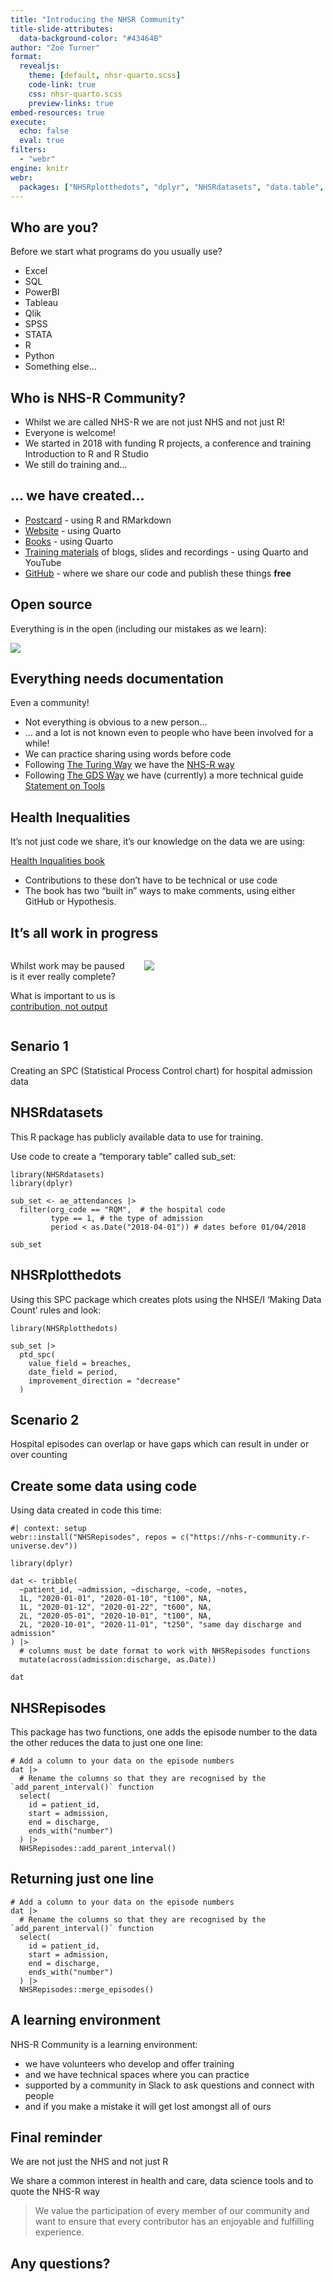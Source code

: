 ```yaml
---
title: "Introducing the NHSR Community"
title-slide-attributes: 
  data-background-color: "#43464B"
author: "Zoë Turner"
format:
  revealjs:
    theme: [default, nhsr-quarto.scss]
    code-link: true
    css: nhsr-quarto.scss
    preview-links: true
embed-resources: true
execute: 
  echo: false
  eval: true
filters:
  - "webr"
engine: knitr
webr:
  packages: ["NHSRplotthedots", "dplyr", "NHSRdatasets", "data.table", "NHSRpopulation"]
---
```


## Who are you? {.scrollable}

Before we start what programs do you usually use?

-   Excel
-   SQL
-   PowerBI
-   Tableau
-   Qlik
-   SPSS
-   STATA
-   R
-   Python
-   Something else...

## Who is NHS-R Community?

::: incremental
-   Whilst we are called NHS-R we are not just NHS and not just R!
-   Everyone is welcome!
-   We started in 2018 with funding R projects, a conference and training Introduction to R and R Studio
-   We still do training and...
:::

## ... we have created...

::: incremental
-   [Postcard](https://postcard.nhsrcommunity.com/) - using R and RMarkdown
-   [Website](https://nhsrcommunity.com/) - using Quarto
-   [Books](https://nhsrcommunity.com/books/) - using Quarto
-   [Training materials](https://nhsrcommunity.com/getting-started.html) of blogs, slides and recordings - using Quarto and YouTube
-   [GitHub](https://github.com/nhs-r-community) - where we share our code and publish these things **free**
:::

## Open source

Everything is in the open (including our mistakes as we learn):

![](https://i.giphy.com/media/v1.Y2lkPTc5MGI3NjExbGtsMnI2MDR3MzRkbWNsd3plaXJxZmx2dXBzbnN5Y3cwYzNjMHJyZCZlcD12MV9pbnRlcm5hbF9naWZfYnlfaWQmY3Q9Zw/4Hb9EJBAkuwtr5oeeb/giphy-downsized-large.gif){fig-alt="Alexis Rose from Schitt's Creek saying 'Ugh, no I'm trying to learn from my mistakes - before making new ones'" fig-align="center"}

## Everything needs documentation

Even a community!

::: incremental
-   Not everything is obvious to a new person...
-   ... and a lot is not known even to people who have been involved for a while!
-   We can practice sharing using words before code
-   Following [The Turing Way](https://the-turing-way.netlify.app/index.html) we have the [NHS-R way](https://nhs-r-community.github.io/NHSR-way/)
-   Following [The GDS Way](https://gds-way.cloudapps.digital/) we have (currently) a more technical guide [Statement on Tools](https://nhs-r-community.github.io/statements-on-tools/)
:::

## Health Inequalities

It's not just code we share, it's our knowledge on the data we are using:

[Health Inqualities book](https://health-inequalities.nhsrcommunity.com/)

- Contributions to these don't have to be technical or use code
- The book has two "built in" ways to make comments, using either GitHub or Hypothesis.

## It's all work in progress

::::: columns
::: {.column width="40%"}
Whilst work may be paused is it ever really complete?

What is important to us is [contribution, not output](https://github.com/nhs-r-community/nhs-r-community?tab=readme-ov-file#contributors)
:::

::: {.column width="60%"}
![](https://i.giphy.com/media/v1.Y2lkPTc5MGI3NjExYzl4Mno4YXU5Zjdhd2FlZXpldWJnOXR3ODN2ZHRlbHFvZTBpNzV2MCZlcD12MV9pbnRlcm5hbF9naWZfYnlfaWQmY3Q9Zw/xT9DPOLRwLzOV695cc/giphy.gif){fig-alt="Cartoon sun with a smiling face and a stick with a bag tied at the end over its shoulder, saying \"My work here is done\"" fig-align="right"}
:::
:::::

## Senario 1

Creating an SPC (Statistical Process Control chart) for hospital admission data

## NHSRdatasets {.scrollable}

This R package has publicly available data to use for training.

Use code to create a "temporary table" called sub_set:

```webr-r
library(NHSRdatasets)
library(dplyr)

sub_set <- ae_attendances |>
  filter(org_code == "RQM",  # the hospital code
         type == 1, # the type of admission
         period < as.Date("2018-04-01")) # dates before 01/04/2018

sub_set
```

## NHSRplotthedots {.scrollable}

Using this SPC package which creates plots using the NHSE/I 'Making Data Count' rules and look:

```webr-r
library(NHSRplotthedots)

sub_set |>
  ptd_spc(
    value_field = breaches,
    date_field = period,
    improvement_direction = "decrease"
  )
```

## Scenario 2

Hospital episodes can overlap or have gaps which can result in under or over counting

## Create some data using code {.scrollable}

Using data created in code this time:

```webr-r
#| context: setup
webr::install("NHSRepisodes", repos = c("https://nhs-r-community.r-universe.dev"))
```

```webr-r
library(dplyr)

dat <- tribble(
  ~patient_id, ~admission, ~discharge, ~code, ~notes,
  1L, "2020-01-01", "2020-01-10", "t100", NA,
  1L, "2020-01-12", "2020-01-22", "t600", NA,
  2L, "2020-05-01", "2020-10-01", "t100", NA,
  2L, "2020-10-01", "2020-11-01", "t250", "same day discharge and admission"
) |>
  # columns must be date format to work with NHSRepisodes functions
  mutate(across(admission:discharge, as.Date)) 

dat

```

## NHSRepisodes {.scrollable}

This package has two functions, one adds the episode number to the data the other reduces the data to just one one line:

```webr-r

# Add a column to your data on the episode numbers
dat |>
  # Rename the columns so that they are recognised by the `add_parent_interval()` function
  select(
    id = patient_id,
    start = admission,
    end = discharge,
    ends_with("number")
  ) |>
  NHSRepisodes::add_parent_interval()

```

## Returning just one line

```webr-r

# Add a column to your data on the episode numbers
dat |>
  # Rename the columns so that they are recognised by the `add_parent_interval()` function
  select(
    id = patient_id,
    start = admission,
    end = discharge,
    ends_with("number")
  ) |>
  NHSRepisodes::merge_episodes()

```

## A learning environment

NHS-R Community is a learning environment:

::: {.incremental}
-   we have volunteers who develop and offer training
-   and we have technical spaces where you can practice
-   supported by a community in Slack to ask questions and connect with people
-   and if you make a mistake it will get lost amongst all of ours
:::


## Final reminder

We are not just the NHS and not just R

We share a common interest in health and care, data science tools and to quote the NHS-R way

> We value the participation of every member of our community and want to ensure that every contributor has an enjoyable and fulfilling experience.

## Any questions?
